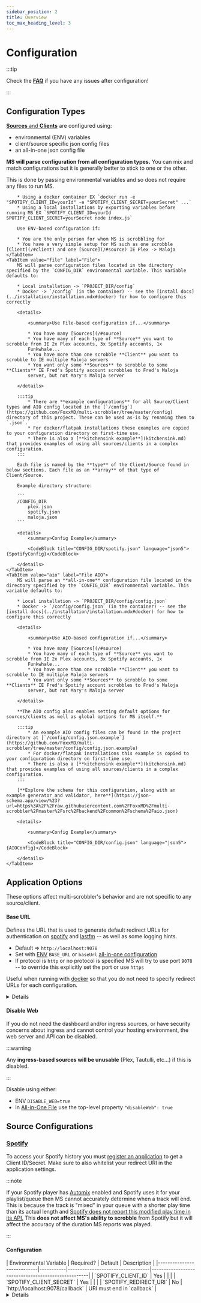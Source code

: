 ```yaml
---
sidebar_position: 2
title: Overview
toc_max_heading_level: 3
---
```



# Configuration

:::tip

Check the [**FAQ**](../FAQ.md) if you have any issues after configuration!

:::

## Configuration Types

[**Sources** and **Clients**](/#how-does-multi-scrobbler-ms-work) are configured using:

* environmental (ENV) variables
* client/source specific json config files
* an all-in-one json config file

**MS will parse configuration from all configuration types.** You can mix and match configurations but it is generally better to stick to one or the other.

<Tabs groupId="configType" queryString>
    <TabItem value="env" label="ENV">
        This is done by passing environmental variables and so does not require any files to run MS.

        * Using a docker container EX `docker run -e "SPOTIFY_CLIENT_ID=yourId" -e "SPOTIFY_CLIENT_SECRET=yourSecret" ...`
        * Using a local installations by exporting variables before running MS EX `SPOTIFY_CLIENT_ID=yourId SPOTIFY_CLIENT_SECRET=yourSecret node index.js`

        Use ENV-based configuration if:

        * You are the only person for whom MS is scrobbling for
        * You have a very simple setup for MS such as one scrobble [Client](/#client) and one [Source](/#source) IE Plex -> Maloja
    </TabItem>
    <TabItem value="file" label="File">
        MS will parse configuration files located in the directory specified by the `CONFIG_DIR` environmental variable. This variable defaults to:

        * Local installation -> `PROJECT_DIR/config`
        * Docker -> `/config` (in the container) -- see the [install docs](../installation/installation.mdx#docker) for how to configure this correctly

        <details>

            <summary>Use File-based configuration if...</summary>

            * You have many [Sources](/#source)
            * You have many of each type of **Source** you want to scrobble from IE 2x Plex accounts, 3x Spotify accounts, 1x
            Funkwhale...
            * You have more than one scrobble **Client** you want to scrobble to IE multiple Maloja servers
            * You want only some **Sources** to scrobble to some **Clients** IE Fred's Spotify account scrobbles to Fred's Maloja
            server, but not Mary's Maloja server

        </details>

        :::tip
            * There are **example configurations** for all Source/Client types and AIO config located in the [`/config`](https://github.com/FoxxMD/multi-scrobbler/tree/master/config) directory of this project. These can be used as-is by renaming them to `.json`.
            * For docker/flatpak installations these examples are copied to your configuration directory on first-time use.
            * There is also a [**kitchensink example**](kitchensink.md) that provides examples of using all sources/clients in a complex configuration.
        :::

        Each file is named by the **type** of the Client/Source found in below sections. Each file as an **array** of that type of Client/Source.

        Example directory structure:

        ```
        /CONFIG_DIR
            plex.json
            spotify.json
            maloja.json
        ```

        <details>
            <summary>Config Example</summary>

            <CodeBlock title="CONFIG_DIR/spotify.json" language="json5">{SpotifyConfig}</CodeBlock>

        </details>
    </TabItem>
    <TabItem value="aio" label="File AIO">
        MS will parse an **all-in-one** configuration file located in the directory specified by the `CONFIG_DIR` environmental variable. This variable defaults to:

        * Local installation -> `PROJECT_DIR/config/config.json`
        * Docker -> `/config/config.json` (in the container) -- see the [install docs](../installation/installation.mdx#docker) for how to configure this correctly

        <details>

            <summary>Use AIO-based configuration if...</summary>

            * You have many [Sources](/#source)
            * You have many of each type of **Source** you want to scrobble from IE 2x Plex accounts, 3x Spotify accounts, 1x
            Funkwhale...
            * You have more than one scrobble **Client** you want to scrobble to IE multiple Maloja servers
            * You want only some **Sources** to scrobble to some **Clients** IE Fred's Spotify account scrobbles to Fred's Maloja
            server, but not Mary's Maloja server

        </details>

        **The AIO config also enables setting default options for sources/clients as well as global options for MS itself.**

        :::tip
            * An example AIO config files can be found in the project directory at [`/config/config.json.example`](https://github.com/FoxxMD/multi-scrobbler/tree/master/config/config.json.example)
            * For docker/flatpak installations this example is copied to your configuration directory on first-time use.
            * There is also a [**kitchensink example**](kitchensink.md) that provides examples of using all sources/clients in a complex configuration.
        :::

        [**Explore the schema for this configuration, along with an example generator and validator, here**](https://json-schema.app/view/%23?url=https%3A%2F%2Fraw.githubusercontent.com%2FFoxxMD%2Fmulti-scrobbler%2Fmaster%2Fsrc%2Fbackend%2Fcommon%2Fschema%2Faio.json)

        <details>

            <summary>Config Example</summary>

            <CodeBlock title="CONFIG_DIR/config.json" language="json5">{AIOConfig}</CodeBlock>

        </details>
    </TabItem>
</Tabs>

## Application Options

These options affect multi-scrobbler's behavior and are not specific to any source/client.

#### Base URL

Defines the URL that is used to generate default redirect URLs for authentication on [spotify](#spotify) and [lastfm](#lastfm) -- as well as some logging hints.

* Default => `http://localhost:9078`
* Set with [ENV](./configuration?configType=env#configuration-types) `BASE_URL` or `baseUrl` [all-in-one configuration](./configuration?configType=aio#configuration-types)
* If protocol is `http` or no protocol is specified MS will try to use port `9078` -- to override this explicitly set the port or use `https`

Useful when running with [docker](../installation/installation.mdx#docker) so that you do not need to specify redirect URLs for each configuration.

<details>

    <summary>Example</summary>

    EX Lastfm Redirect Url is `BASE_URL:PORT/lastfm/callback` (when no other redirectUri is specified for [lastfm configuration](#lastfm))

    | `BASE_URL`                          | Redirect URL                                             |
    |-------------------------------------|----------------------------------------------------------|
    | `192.168.0.101`                     | `http://192.168.0.101:9078/lastfm/callback`              |
    | `http://my.domain.local`            | `http://my.domain.local:9078/lastfm/callback`            |
    | `http://192.168.0.101/my/subfolder` | `http://192.168.0.101:9078/my/subfolder/lastfm/callback` |

    | `BASE_URL`                        | Redirect URL                                             |
    |-----------------------------------|----------------------------------------------------------|
    | `my.domain.local:80`              | `http://192.168.0.101:80/lastfm/callback`                |
    | `my.domain.local:9000`            | `http://my.domain.local:9000/lastfm/callback`            |
    | `192.168.0.101:4000/my/subfolder` | `http://192.168.0.101:4000/my/subfolder/lastfm/callback` |
    | `https://192.168.0.101`           | `https://192.168.0.101:443/lastfm/callback`              |

</details>

#### Disable Web

If you do not need the dashboard and/or ingress sources, or have security concerns about ingress and cannot control your hosting environment, the web server and API can be disabled.

:::warning

Any **ingress-based sources will be unusable** (Plex, Tautulli, etc...) if this is disabled.

:::

Disable using either:

* ENV `DISABLE_WEB=true`
* In [All-in-One File](./configuration?configType=aio#configuration-types) use the top-level property `"disableWeb": true`

## Source Configurations

### [Spotify](https://www.spotify.com)

To access your Spotify history you must [register an application](https://developer.spotify.com/dashboard) to get a
Client ID/Secret. Make sure to also whitelist your redirect URI in the application settings.

:::note

If your Spotify player has [Automix](https://community.spotify.com/t5/FAQs/What-is-Automix/ta-p/5257278) enabled and Spotify uses it for your playlist/queue then MS cannot accurately determine when a track will end. This is because the track is "mixed" in your queue with a shorter play time than its actual length and [Spotify does not report this modified play time in its API.](https://community.spotify.com/t5/Spotify-for-Developers/Wrong-duration-ms-of-track-with-Automix/m-p/5429147) This **does not affect MS's ability to scrobble** from Spotify but it will affect the accuracy of the duration MS reports was played.

:::

#### Configuration

<Tabs groupId="configType" queryString>
<TabItem value="env" label="ENV">
    | Environmental Variable     | Required? | Default                          |                    Description                     |
    |----------------------------|-----------|----------------------------------|----------------------------------------------------|
    | `SPOTIFY_CLIENT_ID`        | Yes       |                                  |                                                    |
    | `SPOTIFY_CLIENT_SECRET`    | Yes       |                                  |                                                    |
    | `SPOTIFY_REDIRECT_URI`     | No         | `http://localhost:9078/callback` | URI must end in `callback`                         |
</TabItem>
<TabItem value="file" label="File">
    <details>

        <summary>Example</summary>

        <CodeBlock title="CONFIG_DIR/spotify.json" language="json5">{SpotifyConfig}</CodeBlock>

    </details>

    or <SchemaLink lower objectName="SpotifySourceConfig"/>
</TabItem>
<TabItem value="aio" label="AIO">
    <details>

        <summary>Example</summary>

        <AIOExample data={SpotifyConfig} name="spotify"/>

    </details>
    or <SchemaLink lower objectName="SpotifySourceConfig"/>
</TabItem>
</Tabs>

### [Plex](https://plex.tv)

Check the [instructions](plex.md) on how to setup a [webhooks](https://support.plex.tv/articles/115002267687-webhooks) to scrobble your plays.

#### Configuration

<Tabs groupId="configType" queryString>
    <TabItem value="env" label="ENV">
        | Environmental Variable | Required | Default | Description                                                                                                                             |
        |------------------------|----------|---------|-----------------------------------------------------------------------------------------------------------------------------------------|
        | `PLEX_USER`            | No       |         | The a comma-delimited list of usernames to scrobble tracks for. No usernames specified means all tracks by all users will be scrobbled. |
    </TabItem>
    <TabItem value="file" label="File">

        <details>

            <summary>Example</summary>

            <CodeBlock title="CONFIG_DIR/plex.json" language="json5">{PlexConfig}</CodeBlock>

        </details>

        or <SchemaLink lower objectName="PlexSourceConfig"/>
    </TabItem>
    <TabItem value="aio" label="AIO">
        <details>

            <summary>Example</summary>

            <AIOExample data={PlexConfig} name="plex"/>

        </details>

        or <SchemaLink lower objectName="PlexSourceConfig"/>
    </TabItem>
</Tabs>

### [Tautulli](https://tautulli.com)

Check the [instructions](plex.md) on how to setup a notification agent.

#### Configuration

<Tabs groupId="configType" queryString>
    <TabItem value="env" label="ENV">
        | Environmental Variable | Required | Default | Description                                                                                                                             |
        |------------------------|----------|---------|-----------------------------------------------------------------------------------------------------------------------------------------|
        | `TAUTULLI_USER`        | No       |         | The a comma-delimited list of usernames to scrobble tracks for. No usernames specified means all tracks by all users will be scrobbled. |
    </TabItem>
    <TabItem value="file" label="File">

        <details>

            <summary>Example</summary>

            <CodeBlock title="CONFIG_DIR/tautulli.json" language="json5">{TautulliConfig}</CodeBlock>

        </details>

        or <SchemaLink lower objectName="TautulliSourceConfig"/>
    </TabItem>
    <TabItem value="aio" label="AIO">
        <details>

            <summary>Example</summary>

            <AIOExample data={TautulliConfig} name="tautulli"/>

        </details>

        or <SchemaLink lower objectName="TautulliSourceConfig"/>
    </TabItem>
</Tabs>

### [Subsonic](http://www.subsonic.org/)

Can use this source for any application that implements the [Subsonic API](http://www.subsonic.org/pages/api.jsp) and supports the [`getNowPlaying`](http://www.subsonic.org/pages/api.jsp#getNowPlaying) endpoint (such as [Airsonic](https://airsonic.github.io/) and [Navidrome](https://www.navidrome.org/))

:::warning[Known Issues]

* Multiple artists are reported as one value and cannot be separated
* If using [Airsonic Advanced](https://github.com/airsonic-advanced/airsonic-advanced) the password used (under **Credentials**) must be **Decodable**

:::

#### Configuration

<Tabs groupId="configType" queryString>
    <TabItem value="env" label="ENV">
        | Environmental Variable | Required? | Default | Description                          |
        |------------------------|-----------|---------|--------------------------------------|
        | `SUBSONIC_USER`        | Yes       |         |                                      |
        | `SUBSONIC_PASSWORD`    | Yes       |         |                                      |
        | `SUBSONIC_URL`         | Yes       |         | Base url of your subsonic-api server |
    </TabItem>
    <TabItem value="file" label="File">
        <details>

            <summary>Example</summary>

            <CodeBlock title="CONFIG_DIR/subsonic.json" language="json5">{SubsonicConfig}</CodeBlock>

        </details>

        or <SchemaLink lower objectName="SubSonicSourceConfig"/>
    </TabItem>
    <TabItem value="aio" label="AIO">
        <details>

            <summary>Example</summary>

            <AIOExample data={SubsonicConfig} name="subsonic"/>

        </details>

        or <SchemaLink lower objectName="SubSonicSourceConfig"/>
    </TabItem>
</Tabs>

### [Jellyfin](https://jellyfin.org/)

<details>

    <summary>Migrating from Webhook (multi-scrobbler below `v0.9.0`) to API</summary>

    In multi-scrobbler **below v0.9.0** communication with Jellyfin was done using Jellyfin's **Webhook** plugin.
    This has been deprecated in favor of directly using Jeyllfin's API for a better experience in multi-scrobbler.

    ### To Migrate:

    * Remove the **Webhook** plugin (if not using it for anything else)
    * Follow the new instructions below (outside this section) to setup API usage
    * The `servers` (`JELLYFIN_SERVERS`) setting is no longer available as MS only scrobbles from the server using the API anyways.
      * If you need to scrobble for multiple servers set up each server as a separate Jellyfin source
    * The `users` (`JELLYFIN_USER`) setting has been renamed `usersAllow` (`JELLYFIN_USERS_ALLOWED`)
      * If you were using this filter to ensure only scrobbles from yourself were registered then you no longer need this setting -- by default MS will only scrobble for the user authenticated with Jellyfin's API.

</details>

Must be using Jellyfin 10.7 or greater

* Create an **API Key** for multi-scrobbler
  * In the Jellyfin desktop web UI Navigate to -> Administration -> Dashboard -> API Keys (`http://YOUR_JELLYIN_URL/web/index.html#!/apikeys.html`)
  * Click `+` button and create a new key with **App name** `multi-scrobbler`
  * Copy the created API Key value for use in configuration below


It is **recommended** to use API Key + username but if you are not an admin for your Jellyfin instance you can also authenticate with your Jellyfin username and **password.**

#### Configuration

:::tip

By default, multi-scrobbler will only scrobble for the user authenticated with the API. Allowed Users are only necessary if you want to scrobble for additional users.

:::

<Tabs groupId="configType" queryString>
    <TabItem value="env" label="ENV">
        | Environmental Variable     | Required? | Default | Description                                                                                |
        |----------------------------|-----------|---------|--------------------------------------------------------------------------------------------|
        | `JELLYFIN_URL`             | **Yes**   |         | The URL of the Jellyfin server IE `http://localhost:8096`                                  |
        | `JELLYFIN_USER`            | **Yes**   |         | The user to authenticate with the API                                                      |
        | `JELLYFIN_APIKEY`          | No        |         | The API Key to use for authentication **(Must provide either apikey or password)**         |
        | `JELLYFIN_PASSWORD`        | No        |         | The password of the user to authenticate for. **(Must provide either apikey or password)** |
        | `JELLYFIN_USERS_ALLOW`     | No        |         | Comma-separated list of usernames (from Jellyfin) to scrobble for                          |
        | `JELLYFIN_DEVICES_ALLOW`   | No        |         | Comma-separated list of devices to scrobble from                                           |
    </TabItem>
    <TabItem value="file" label="File">
        <details>

            <summary>Example</summary>

            <CodeBlock title="CONFIG_DIR/jellyfin.json" language="json5">{JellyfinConfig}</CodeBlock>

        </details>

        or <SchemaLink lower objectName="JellySourceConfig"/>

    </TabItem>
    <TabItem value="aio" label="AIO">
        <details>

            <summary>Example</summary>

            <AIOExample data={JellyfinConfig} name="jellyfin"/>

        </details>

        or <SchemaLink lower objectName="JellyApiSourceConfig"/>
    </TabItem>
</Tabs>

### [Last.fm (Source)](https://www.last.fm)

See the [Last.fm (Client)](#lastfm) setup for registration instructions.

#### Configuration

<Tabs groupId="configType" queryString>
    <TabItem value="env" label="ENV">
        No support for ENV based for Last.fm as a client (only source)
    </TabItem>
    <TabItem value="file" label="File">
        <details>
            Change `configureAs` to `source`

            <summary>Example</summary>

            <CodeBlock title="CONFIG_DIR/lastfm.json" language="json5">{LastfmConfig}</CodeBlock>

        </details>

        or <SchemaLink lower objectName="LastfmSourceConfig"/>
       </TabItem>
    <TabItem value="aio" label="AIO">
        <details>
            Change `configureAs` to `source`

            <summary>Example</summary>

            <AIOExample data={LastfmConfig} name="lastfm"/>

        </details>

        or <SchemaLink lower objectName="LastfmSourceConfig"/>
    </TabItem>
</Tabs>

### [Listenbrainz (Source)](https://listenbrainz.org)

You will need to run your own Listenbrainz server or have an account [on the official instance](https://listenbrainz.org/login/)

On your [profile page](https://listenbrainz.org/profile/) find your **User Token** to use in the configuration.


#### Configuration

<Tabs groupId="configType" queryString>
    <TabItem value="env" label="ENV">
        :::note
            You cannot use ENV variables shown in the [Listenbrainz Client config](#listenbrainz) -- multi-scrobbler assumes Listenbrainz ENVs are always used for the **client** configuration. You must use the file-based config from below to setup Listenbrainz as a Source.
        :::
    </TabItem>
    <TabItem value="file" label="File">
        <details>
            Change `configureAs` to `source`

            <summary>Example</summary>

            <CodeBlock title="CONFIG_DIR/listenbrainz.json" language="json5">{ListenbrainzConfig}</CodeBlock>

        </details>

        or <SchemaLink lower objectName="ListenBrainzSourceConfig"/>
    </TabItem>
    <TabItem value="aio" label="AIO">
        <details>
            Change `configureAs` to `source`

            <summary>Example</summary>

            <AIOExample data={ListenbrainzConfig} name="listenbrainz"/>

        </details>

        or <SchemaLink lower objectName="ListenBrainzSourceConfig"/>
    </TabItem>
</Tabs>

### [~~Deezer~~](https://deezer.com/)

:::warning

**This Source is DEPRECATED because Deezer has dropped official API support.** This Source will **not** be removed but no further support or fixes will be given.

Users cannot create new applications on Deezer Developers and there is no guarantee existing applications will continue to work.

As a workaround consider integrating Deezer with last.fm and then using [last.fm as a Source](#lastfm-source).

Users with existing Deezer applications in use with multi-scrobbler should consider this change as well to avoid future breaking issues with the unsupported API.

[See this issue for more discussion.](https://github.com/FoxxMD/multi-scrobbler/issues/175#issuecomment-2296776625)

:::

Create a new application at [Deezer Developers](https://developers.deezer.com/myapps)

* Application Domain must be the same as your multi-scrobbler domain. Default is `localhost:9078`
* Redirect URL must end in `deezer/callback`
  * Default would be `http://localhost:9078/deezer/callback`

After application creation you should have credentials displayed in the "My Apps" dashboard. You will need:

* **Application ID**
* **Secret Key**
* **Redirect URL** (if not the default)

**If no access token is provided...**

After starting multi-scrobbler with credentials in-place open the dashboard (`http://localhost:9078`) and find your Deezer source. Click **(Re)authenticate and (re)start polling** to start the login process. After login is complete polling will begin automatically.

#### Configuration

<Tabs groupId="configType" queryString>
    <TabItem value="env" label="ENV">
        | Environmental Variable | Required? | Default                                 | Description                       |
        |------------------------|-----------|-----------------------------------------|-----------------------------------|
        | `DEEZER_CLIENT_ID`     | Yes       |                                         | Your **Application ID**           |
        | `DEEZER_CLIENT_SECRET` | Yes       |                                         | Your **Secret Key**               |
        | `DEEZER_REDIRECT_URI`  | No        | `http://localhost:9078/deezer/callback` | URI must end in `deezer/callback` |
    </TabItem>
    <TabItem value="file" label="File">
        <details>

            <summary>Example</summary>

            <CodeBlock title="CONFIG_DIR/deezer.json" language="json5">{DeezerConfig}</CodeBlock>

        </details>

        or <SchemaLink lower objectName="DeezerSourceConfig"/>
    </TabItem>
    <TabItem value="aio" label="AIO">
        <details>

            <summary>Example</summary>

            <AIOExample data={DeezerConfig} name="deezer"/>

        </details>

        or <SchemaLink lower objectName="DeezerSourceConfig"/>
    </TabItem>
</Tabs>

### [Youtube Music](https://music.youtube.com)

:::note

* YT Music authentication is "browser based" which means your credentials may expire after a (long?) period of time OR if you log out of https://music.youtube.com. In the event this happens just repeat the steps below to get new credentials. [See the FAQ](../FAQ.md#youtube-music-fails-after-some-time) for a more detailed explanation.
* Communication to YT Music is **unofficial** and not supported or endorsed by Google. This means that **this integration may stop working at any time** if Google decides to change how YT Music works in the browser.
  * Due to this scrobble history from YTM is often inconsistent and can cause missed scrobbles. [See the FAQ](../FAQ.md#youtube-music-misses-scrobbles) for a more detailed explanation.

:::

Credentials for YT Music are obtained from a browser request to https://music.youtube.com **once you are logged in.** [Specific requirements are here and summarized below:](https://github.com/nickp10/youtube-music-ts-api/blob/master/DOCUMENTATION.md#authenticate)

* Open a new tab
* Open the developer tools (Ctrl-Shift-I) and select the “Network” tab 
* Go to https://music.youtube.com and ensure you are logged in 

Then...

1. Find and select an authenticated POST request. The simplest way is to filter by /browse using the search bar of the developer tools. If you don’t see the request, try scrolling down a bit or clicking on the library button in the top bar.
2. **Make sure **Headers** pane is selected and open
3. In the **Request Headers** section find and copy the **entire value** found after `Cookie:` and use this as the `cookie` value in your multi-scrobbler config
4. If present, in the **Request Headers** section find and copy the number found in `X-google-AuthUser` and use this as the value for `authUser` in your multi-scrobbler config

![Google Headers](google-header.jpg)

#### Configuration

<Tabs groupId="configType" queryString>
    <TabItem value="env" label="ENV">
        No ENV support
    </TabItem>
    <TabItem value="file" label="File">
        <details>

            <summary>Example</summary>

            <CodeBlock title="CONFIG_DIR/ytmusic.json" language="json5">{YTMusicConfig}</CodeBlock>

        </details>

        or <SchemaLink lower objectName="YTMusicSourceConfig"/>
    </TabItem>
    <TabItem value="aio" label="AIO">
        <details>

            <summary>Example</summary>

            <AIOExample data={YTMusicConfig} name="ytmusic"/>

        </details>

        or <SchemaLink lower objectName="YTMusicSourceConfig"/>
    </TabItem>
</Tabs>

### [MPRIS](https://specifications.freedesktop.org/mpris-spec/latest/)

MPRIS is a standard interface for communicating with Music Players on **linux operating systems.**

If you run Linux and have a notification tray that shows what media you are listening to, you likely have access to MPRIS.

![Notification Tray](mpris.jpg)

multi-scrobbler can listen to this interface and scrobble tracks played by **any media player** that communicates to the operating system with MPRIS.

:::note

multi-scrobbler needs to be running as a [**Local Installation**](../installation/installation.mdx#nodejs) in order to use MPRIS. This cannot be used from docker.

:::

#### Configuration

<Tabs groupId="configType" queryString>
    <TabItem value="env" label="ENV">
        | Environmental Variable | Required? | Default | Description                                                                      |
        |------------------------|-----------|---------|----------------------------------------------------------------------------------|
        | MPRIS_ENABLE           | No        |         | Use MPRIS as a Source (useful when you don't need any other options)             |
        | MPRIS_BLACKLIST        | No        |         | Comma-delimited list of player names not to scrobble from                        |
        | MPRIS_WHITELIST        | No        |         | Comma-delimited list of players names to ONLY scrobble from. Overrides blacklist |
    </TabItem>
    <TabItem value="file" label="File">
        <details>

            <summary>Example</summary>

            <CodeBlock title="CONFIG_DIR/mpris.json" language="json5">{MprisConfig}</CodeBlock>

        </details>

        or <SchemaLink lower objectName="MPRISSourceConfig"/>
    </TabItem>
    <TabItem value="aio" label="AIO">
        <details>

            <summary>Example</summary>

            <AIOExample data={MprisConfig} name="mpris"/>

        </details>

        or <SchemaLink lower objectName="MPRISSourceConfig"/>
    </TabItem>
</Tabs>

### [Mopidy](https://mopidy.com/)

Mopidy is a headless music server that supports playing music from many [standard and non-standard sources such as Pandora, Bandcamp, and Tunein.](https://mopidy.com/ext/)

multi-scrobbler can scrobble tracks played from any Mopidy backend source, regardless of where you listen to them.

:::note

You must have [Mopidy-HTTP extension](https://mopidy.com/ext/http) enabled for this integration to work.

:::

#### Configuration {#mopidy-config}

<Tabs groupId="configType" queryString>
    <TabItem value="env" label="ENV">
        No ENV support
    </TabItem>
    <TabItem value="file" label="File">
        <details>

            <summary>Example</summary>

            <CodeBlock title="CONFIG_DIR/mopidy.json" language="json5">{MopidyConfig}</CodeBlock>

        </details>

        or <SchemaLink lower objectName="MopidySourceConfig"/>
    </TabItem>
    <TabItem value="aio" label="AIO">
        <details>

            <summary>Example</summary>

            <AIOExample data={MopidyConfig} name="mopidy"/>

        </details>

        or <SchemaLink lower objectName="MopidySourceConfig"/>
    </TabItem>
</Tabs>

#### Configuration Options

###### URL

The URL used to connect to the Mopidy server, set in your [file config as `url`.](#mopidy-config) The URL used to connect ultimately must be formed like this:

```
Syntax  => [protocol]://[hostname]:[port]/[path]
Default =>         ws://localhost:6680/mopidy/ws
```

If any part of this URL is missing multi-scrobbler will use a default value. This also means that if any part of your URL is **not** standard you must explicitly define it.

:::tip[Mopidy Configuration]

Make sure the hostname and port number match what is found in the Mopidy configuration file `mopidy.conf`:

```ini
[http]
hostname = localhost
port = 6680
```

:::

<details>
<summary>URL Transform Examples</summary>

    Examples of a given `url` in your file config and the final URL multi-scrobbler will use to connect to Mopidy:

    | `url`                          | Transformed URL                            |
    |--------------------------------|--------------------------------------------|
    | (none set)                     | `ws://localhost:6680/mopidy/ws`            |
    | `mopidy.mydomain.com`          | `ws://mopidy.mydomain.com:6680/mopidy/ws/` |
    | `192.168.0.101:3456`           | `ws://192.168.0.101:3456/mopidy/ws/`       |
    | `mopidy.mydomain.com:80/MOPWS` | `ws://mopidy.mydomain.com:80/MOPWS`        |

</details>


##### URI Blacklist/Whitelist

If you wish to disallow or only allow scrobbling from some sources played through Mopidy you can specify these using `uriBlacklist` or `uriWhitelist` in your config. multi-scrobbler will check the list to see if any string matches the START of the `uri` on a track. If whitelist is used then blacklist is ignored. All strings are case-insensitive.

<details>
    <summary>Example</summary>
    ```json
    {
        "uriBlacklist": ["soundcloud"]
    }
    ```

    Will prevent multi-scrobbler from scrobbling any Mopidy track that start with a `uri` like `soundcloud:song:MySong-1234`
</details>


##### Album Blacklist

For certain sources (Soundcloud) Mopidy does not have all track info (Album) and will instead use "Soundcloud" as the Album name. You can prevent multi-scrobbler from using this bad Album data by adding the fake Album name to this list. Multi-scrobbler will still scrobble the track, just without the bad data. All strings are case-insensitive.

<details>
    <summary>Example</summary>
    ```json
    {
        "albumBlacklist": ["SoundCloud", "Mixcloud"]
    }
    ```

    If a track would be scrobbled like
    ```
    Album: Soundcloud, Track: My Cool Track, Artist: A Cool Artist
    ```
    then multi-scrobbler will instead scrobble
    ```
    Track: My Cool Track, Artist: A Cool Artist
    ```
</details>

### [JRiver](https://jriver.com/)

In order for multi-scrobbler to communicate with JRiver you must have [Web Server Interface](https://wiki.jriver.com/index.php/Web_Service_Interface#Documentation_of_Functions) enabled. This can can be in the JRiver GUI:

* Tools -> Options -> Media Network
  * Check `Use Media Network to share this library...`
  * If you have `Authentication` checked you will need to provide the **Username** and **Password** in the ENV/File configuration below.

#### Configuration {#jriver-config}

<Tabs groupId="configType" queryString>
    <TabItem value="env" label="ENV">
        | Environmental Variable | Required |             Default             |                  Description                   |
        |------------------------|----------|---------------------------------|------------------------------------------------|
        | JRIVER_URL             | Yes      | http://localhost:52199/MCWS/v1/ | The URL of the JRiver server                   |
        | JRIVER_USERNAME        | No       |                                 | If authentication is enabled, the username set |
        | JRIVER_PASSWORD        | No       |                                 | If authenticated is enabled, the password set  |
    </TabItem>
    <TabItem value="file" label="File">
        <details>

            <summary>Example</summary>

            <CodeBlock title="CONFIG_DIR/jriver.json" language="json5">{JriverfinConfig}</CodeBlock>

        </details>

        or <SchemaLink lower objectName="JRiverSourceConfig"/>
    </TabItem>
    <TabItem value="aio" label="AIO">
        <details>

            <summary>Example</summary>

            <AIOExample data={JriverfinConfig} name="jriver"/>

        </details>

        or <SchemaLink lower objectName="JRiverSourceConfig"/>
    </TabItem>
</Tabs>

##### URL

The URL used to connect to JRiver, set in your [file config as `url`.](#jriver-config) The URL used to connect ultimately must be formed like this:

```
Syntax  => [protocol]://[hostname]:[port]/[path]
Default =>       http://localhost:52199/MCWS/v1/
```

If any part of this URL is missing multi-scrobbler will use a default value. This also means that if any part of your URL is **not** standard you must explicitly define it.

:::tip[Jriver Settings]

* Make sure the port number matches what is found in `Advanced` section in the [Media Network](#jriver) options.
* If your installation is on the same machine but you cannot connect using `localhost` try `0.0.0.0` instead.

:::

<details>
    <summary>URL Transform Examples</summary>

    Examples of a given `url` in your file config and the final URL multi-scrobbler will use to connect to JRiver:

    | `url`                                    | Transformed URL                             |
    |------------------------------------------|---------------------------------------------|
    | (none set)                               | `http://localhost:52199/MCWS/v1/`           |
    | `jriver.mydomain.com`                    | `http://jriver.mydomain.com:52199/MCWS/v1/` |
    | `192.168.0.101:3456`                     | `http://192.168.0.101:3456/MCWS/v1/`        |
    | `mydomain.com:80/jriverReverse/MCWS/v1/` | `mydomain.com:80/jriverReverse/MCWS/v1/`    |

</details>

### [Kodi](https://kodi.tv/)

In order for multi-scrobbler to communicate with Kodi you must have the [Web Interface](https://kodi.wiki/view/Web_interface) enabled. This can be done in the Kodi GUI:

* Settings -> Services -> Control
  * Check `Allow remote control via HTTP`
  * Ensure you have a **Username** and **Password** set, you will need to provide them in the ENV/File configuration below.

#### Configuration {#kodi-config}

<Tabs groupId="configType" queryString>
    <TabItem value="env" label="ENV">
        | Environmental Variable | Required | Default                       | Description                |
        |------------------------|----------|-------------------------------|----------------------------|
        | KODI_URL               | Yes      | http://localhost:8080/jsonrpc | The URL of the Kodi server |
        | KODI_USERNAME          | No       |                               | The username set           |
        | KODI_PASSWORD          | No       |                               | The password set           |
    </TabItem>
    <TabItem value="file" label="File">
        <details>

            <summary>Example</summary>

            <CodeBlock title="CONFIG_DIR/kodi.json" language="json5">{KodiConfig}</CodeBlock>

        </details>

        or <SchemaLink lower objectName="KodiSourceConfig"/>
    </TabItem>
    <TabItem value="aio" label="AIO">
        <details>

            <summary>Example</summary>

            <AIOExample data={KodiConfig} name="kodi"/>

        </details>

        or <SchemaLink lower objectName="KodiSourceConfig"/>
    </TabItem>
</Tabs>

##### URL

The URL used to connect to Kodi, set in your [file config as `url`.](#kodi-config) The URL used to connect ultimately must be formed like this:

```
Syntax  => [protocol]://[hostname]:[port]/[path]
Default =>       http://localhost:8080/jsonrpc
```

If any part of this URL is missing multi-scrobbler will use a default value. This also means that if any part of your URL is **not** standard you must explicitly define it.

:::tip[Kodi Settings]

* Make sure the port number matches what is found in **Port** in the [Control](#kodi) section mentioned above.
* If your installation is on the same machine but you cannot connect using `localhost` try `0.0.0.0` instead.

:::

<details>
    <summary>URL Transform Examples</summary>

    Examples of a given `url` in your file config and the final URL multi-scrobbler will use to connect to Kodi:

    | `url`                                 | Transformed URL                              |
    |---------------------------------------|----------------------------------------------|
    | (none set)                            | `http://localhost:8080/jsonrpc`              |
    | `kodi.mydomain.com`                   | `http://kodi.mydomain.com:8080/jsonrpc`      |
    | `192.168.0.101:3456`                  | `http://192.168.0.101:3456/jsonprc`          |
    | `mydomain.com:80/kodiReverse/jsonrpc` | `http://mydomain.com:80/kodiReverse/jsonrpc` |

</details>

### [WebScrobbler](https://web-scrobbler.com/)

After installing the extension open the preferences/settings for it:

* Under **Accounts**
  * **Add Webhook**
    * API URL: `[YourMultiScrobblerInstance]/api/webscrobbler` EX `http://localhost:9078/api/webscrobbler`
    * Application name: `(whatever you want)`

Reload the extension after adding the webhook.

:::note

* **On Firefox** - Only FQNs (domain.tld), `localhost`, and `127.0.0.1` are supported for API URL due to [firefox requiring https](https://github.com/web-scrobbler/web-scrobbler/issues/4183#issuecomment-1749222006)
* **On Chromium-based Browsers** - Any domain will work for API URL
* All other browsers are untested

:::

:::warning

Multi-scrobbler is **not** designed to be publicly accessible from the internet. To use Webscrobbler outside your local network you should be accessing MS through a VPN or through a reverse proxy with some kind of authentication (though this is still not recommended).

:::

#### Configuration {#webscrobbler-config}

<Tabs groupId="configType" queryString>
    <TabItem value="env" label="ENV">
        | Environmental Variable | Required? | Default | Description                                                              |
        |------------------------|-----------|---------|--------------------------------------------------------------------------|
        | WS_ENABLE              | No        |         | Set to 'true' to enable WS without needing to define other ENVs          |
        | WS_WHITELIST           | No        |         | Only scrobble from these WebScrobbler Connectors. Comma-delimited list   |
        | WS_BLACKLIST           | No        |         | Do not scrobble from these WebScrobbler Connectors. Comma-delimited list |
    </TabItem>
    <TabItem value="file" label="File">
        <details>

            <summary>Example</summary>

            <CodeBlock title="CONFIG_DIR/webscrobbler.json" language="json5">{WebscrobblerConfig}</CodeBlock>

        </details>

        or <SchemaLink lower objectName="WebScrobblerSourceConfig"/>
    </TabItem>
    <TabItem value="aio" label="AIO">
        <details>

            <summary>Example</summary>

            <AIOExample data={WebscrobblerConfig} name="webscrobbler"/>

        </details>

        or <SchemaLink lower objectName="WebScrobblerSourceConfig"/>
    </TabItem>
</Tabs>

##### Multiple Users

If you would like use multiple WebScrobbler sources they can be matched using a **slug** at the end of the **API URL.** This requires using [a file-based config.](./configuration?configType=file#webscrobbler-config)

<details>

    <summary>Example</summary>

    ```json title="webscrobbler.json"
    [
      {
        "name": "aUserWS",
        "clients": [
          "client1Maloja"
        ],
        "data": {
          "slug": "usera"
        }
      },
      {
        "name": "bUserWS",
        "clients": [
          "client2Maloja"
        ],
        "data": {
          "slug": "userb"
        }
      }
    ]
    ```

    * To use `aUserWS` source set **API URL** to `http://localhost:9078/api/webscrobbler/usera`
    * To use `bUserWS` source set **API URL** to `http://localhost:9078/api/webscrobbler/userb`

    :::tip

    `http://localhost:9078/api/webscrobbler` is matched with the first source that _that does not have a slug defined._

    :::

</details>

###### Connectors Black/Whitelist

MS can be configured to only scrobble, or NOT scrobble, from some WS connectors. Use the name of the website from the [supported websites](https://web-scrobbler.com/) or from the **Connectors** tab in the extension. 

:::note

This affects **only** MS's behavior and does not affect the general connector behavior you have configured within the WebScrobbler extension.

:::

### [Google Cast (Chromecast)](https://www.google.com/chromecast/built-in/)

If your media device can be **Cast** to using this button ![Chromecast Icon](https://upload.wikimedia.org/wikipedia/commons/2/26/Chromecast_cast_button_icon.svg) on your phone/computer then multi-scrobbler can monitor it in order to scrobble music you play.


:::note 

Google Cast support is **experimental**. You may experience crashes and errors while using this Source. Please open an issue if you experience problems and include all information detailed in the issue template to help debug your issue.

:::

:::note 

This source relies on common, **basic** music data provided by the cast device which will always be less exhaustive than data parsed from full source integrations. If there is an existing [Source](#source-configurations) it is recommended to configure for it and blacklist the app on Google Cast, rather than relying solely on Google Cast for scrobbling.

:::

#### Configuration

<Tabs groupId="configType" queryString>
    <TabItem value="env" label="ENV">
        :::note
        [Manually configuring cast device connections](#connecting-devices) is only available through file-based config.
        :::

        | Environmental Variable | Required? | Default |                                     Description                                      |
        |------------------------|-----------|---------|--------------------------------------------------------------------------------------|
        | CC_ENABLE              | No        |         | Set to 'true' to enable Cast monitoring without needing to define other ENVs         |
        | CC_WHITELIST_DEVICES   | No        |         | Only scrobble from these Cast devices. Comma-delimited list. EX mini-home, family-tv |
        | CC_BLACKLIST_DEVICES   | No        |         | Do not scrobble from these Cast devices. Comma-delimited list                        |
        | CC_WHITELIST_APPS      | No        |         | Only scrobble from these casted Apps. Comma-delimited list. EX spotify, pandora      |
        | CC_BLACKLIST_APPS      | No        |         | Do not scrobble from these casted Apps. Comma-delimited list                         |
    </TabItem>
    <TabItem value="file" label="File">

        <details>

            <summary>Example</summary>

            <CodeBlock title="CONFIG_DIR/chromecast.json" language="json5">{ChromecastConfig}</CodeBlock>

        </details>

        or <SchemaLink lower objectName="ChromecastSourceConfig"/>
    </TabItem>
    <TabItem value="aio" label="AIO">
        <details>

            <summary>Example</summary>

            <AIOExample data={ChromecastConfig} name="chromecast"/>

        </details>

        or <SchemaLink lower objectName="ChromecastSourceConfig"/>
    </TabItem>
</Tabs>

#### Connecting Devices

Cast devices can be manually configured using file-based configuration OR automatically discovered using **mDNS.**

###### mDNS Discovery

The host machine running multi-scrobbler must be configured to allow [mDNS traffic on port 5353/UDP](https://book.hacktricks.xyz/network-services-pentesting/5353-udp-multicast-dns-mdns).

<details>

    <summary>OS Specific Instructions</summary>

<Tabs>
    <TabItem value="linux" label="Linux">
        **Docker**

        The host machine must have [avahi-daemon](https://avahi.org/) running to circumvent limitations with DNS resolution due to musl in Alpine. Most major linux distributions package avahi and many have it built-in. Once avahi is running you must pass D-Bus and the avahi daemon socket to your container like so:

        ```
        docker run ... -v /var/run/dbus:/var/run/dbus -v  	/var/run/avahi-daemon/socket:/var/run/avahi-daemon/socket ... foxxmd/multi-scrobbler
        ```

        **Flatpak/Nodejs**

        No additional steps are required.
    </TabItem>
    <TabItem value="windows" label="Windows">
        **Docker**

        Unsupported at this time.

        **Nodejs**

        No additional steps are required.
    </TabItem>
</Tabs>

</details>

#### What Media Does MS Scrobble?

Cast devices report what type of media the current activity is [(see `metadata` property here)](https://developers.google.com/cast/docs/media/messages#MediaInformation). The reported type is dependent on the application playing the media to correctly report it, the cast device does not magically know what the media is. If an application does not report a type it is always classified as `unknown`.

**By default, MS will only track media that is reported as `MusicTrack`.**

##### Allow Unknown Media Type

Media with an Unknown (`Generic`) media type can be explicitly allowed by setting `"allowUnknownMedia": true` in the file-based configuration. This can also be configured to only allow unknown media types for specific applications by using a list of application names.

<details>

    <summary>Example</summary>

    ```json5 title="chromecast.json"
    [
      {
        "name": "MyCast",
        "type": "chromecast",
        "data": {
          // only allow unknown if app name contains any of these phrases
          "allowUnknownMedia": ["smarttube", "default media receiver"]
        },
      }
    ]
    ```

</details>

##### Forcing Media Tracking

MS can be forced to track media from an application regardless of media type. This is useful if an application incorrectly reports a media type you are sure should be music. Set `"forceMediaRecognitionOn"` in the file-based configuration to a list of application names that should always be tracked.

<details>

    <summary>Example</summary>

    ```json5 title="chromecast.json"
    [
      {
        "name": "MyCast",
        "type": "chromecast",
        "data": {
          // media from applications that contains these phrases will always be tracked, regardless of media type reported
          "forceMediaRecognitionOn": ["smarttube", "default media receiver"]
        },
      }
    ]
    ```

</details>

#### Cast Troubleshooting

Please include any/all logs with raw output if there are any errors encountered as this is critical to diagnosing issues.

To diagnose bad/incomplete track information or strange MS player behavior please turn on **payload logging** and include log output of the source running to help diagnose this issue.

<details>

    <summary>Example</summary>

    ```json5 title="chromecast.json"
    [
      {
        "name": "MyCast",
        "type": "chromecast",
        "data": {
          //...
        },
        "options": {
          "logPayload": true
        }
      }
    ]
    ```

</details>

### [Musikcube](https://musikcube.com)

In order to use Musikcube configure it to accept [websocket connections](https://github.com/clangen/musikcube/wiki/remote-api-documentation) in **server setup**:

* Enable the **Metadata Server**
* Set a **Password**

Both of these settings are found in _Musikcube -> (s)ettings -> server setup_

![Server Setup](musikcube.jpg)

The URL used by MS has the syntax:

```
[ws|wss]://HOST:[PORT]
```

The **port** is the same as shown in the server setup screenshot from above, under **metadata server enabled**. If no port is provided to MS it will default to `7905`.

If no URL is provided to MS it will try to use `ws://localhost:7905`

#### Configuration

<Tabs groupId="configType" queryString>
    <TabItem value="env" label="ENV">
        | Environmental Variable | Required? | Default               | Description                          |
        |------------------------|-----------|-----------------------|--------------------------------------|
        | `MC_URL`               | No        | `ws://localhost:7905` | Use port set for **metadata server** |
        | `MC_PASSWORD`          | Yes       |                       |                                      |
    </TabItem>
    <TabItem value="file" label="File">
        <details>

            <summary>Example</summary>

            <CodeBlock title="CONFIG_DIR/musikcube.json" language="json5">{MusikcubeConfig}</CodeBlock>

        </details>

        or <SchemaLink lower objectName="MusikcubeSourceConfig"/>
    </TabItem>
    <TabItem value="aio" label="AIO">
        <details>

            <summary>Example</summary>

            <AIOExample data={MusikcubeConfig} name="musikcube"/>

        </details>

        or <SchemaLink lower objectName="MusikcubeSourceConfig"/>
    </TabItem>
</Tabs>

### [MPD (Music Player Daemon)](https://www.musicpd.org/)

MS communicates with MPD using the [TCP client connection.](https://mpd.readthedocs.io/en/stable/user.html#client-connections)

You should uncomment/create the following settings in your mpd config:

```
bind_to_address	"any"   # or a specific ipv4/v6 address
port            "6600"
```

<!-- MS will also discover MPD servers if [zeroconf support](https://mpd.readthedocs.io/en/stable/user.html#zeroconf) is enabled and MS is set up to utilize mDNS. This can be disabled in file-config options. -->

#### Configuration

<Tabs groupId="configType" queryString>
    <TabItem value="env" label="ENV">
        | Environmental Variable | Required? | Default          | Description |
        |------------------------|-----------|------------------|-------------|
        | `MPD_URL`              | No        | `localhost:6600` |             |
        | `MPD_PASSWORD`         | No        |                  |             |
    </TabItem>
    <TabItem value="file" label="File">
        <details>

            <summary>Example</summary>

            <CodeBlock title="CONFIG_DIR/mpd.json" language="json5">{MPDConfig}</CodeBlock>

        </details>

        or <SchemaLink lower objectName="MPDSourceConfig"/>
    </TabItem>
    <TabItem value="aio" label="AIO">
        <details>

            <summary>Example</summary>

            <AIOExample data={MPDConfig} name="mpd"/>

        </details>

        or <SchemaLink lower objectName="MPDSourceConfig"/>
    </TabItem>
</Tabs>

### [VLC](https://www.videolan.org/vlc/)

MS communicates with VLC using the [Web (`http`) interface module](https://wiki.videolan.org/VLC_HTTP_requests/)

#### Enable HTTP Interface

Open VLC:

* **Tools** Menu -> Preferences
  * In the bottom left change **Show Settings** from `Simple` to `All`
  * In the updated window select `Interface -> Main interfaces`
     * In the **Extra interface modules** section enable **Web** and verify that `http` is shown in the textbox
  * Select `Interface -> Main interfaces -> Lua`
    * In Lua HTTP -> Password -> set a password in this box
  * Click **Save** at the bottom to persist your changes
* Restart VLC
* Verify the HTTP interface is accessible by navigating to `http://localhost:8080` in your browser

If the interface is accessible, after typing in your password, VLC  is now ready to be used by MS.

##### Setting VLC Interface and Port

These can be set by starting VLC from command line with specific options:

* `vlc --http-host yourHostIp:yourPort` or
* `vlc --http-port yourPort` or
* modify the configuration file for VLC by editing keys with the same values as from the command line (`http-host` and `http-port`)


#### Configuration

<Tabs groupId="configType" queryString>
    <TabItem value="env" label="ENV">
        | Environmental Variable | Required?  | Default          | Description |
        |------------------------|------------|------------------|-------------|
        | `VLC_URL`              | No         | `localhost:8080` |             |
        | `VLC_PASSWORD`         | Yes        |                  |             |
    </TabItem>
    <TabItem value="file" label="File">
        <details>

            <summary>Example</summary>

            <CodeBlock title="CONFIG_DIR/vlc.json" language="json5">{VLCConfig}</CodeBlock>

        </details>

        or <SchemaLink lower objectName="VLCSourceConfig"/>
    </TabItem>
    <TabItem value="aio" label="AIO">
        <details>

            <summary>Example</summary>

            <AIOExample data={VLCConfig} name="vlc"/>

        </details>

        or <SchemaLink lower objectName="VLCSourceConfig"/>
    </TabItem>
</Tabs>

#### Filename Parsing

If the file being played in VLC does not have ID3 tags/metadata information multi-scrobbler can attempt to extract artist, title, and album information from the raw filename using regular expressions. Mutli-scrobbler will only do this if there is **no other information** reported by VLC about these fields.

To extract this information use [named capture groups](https://developer.mozilla.org/en-US/docs/Web/JavaScript/Reference/Regular_expressions/Named_capturing_group) in your expression matching the field that should be extracted: `artist` `title` and/or `album`. MS accepts multiple expressions, the first one that matches a filename will be used.

<!-- Would like to put this in a <details> node but the <> in the named capture groups are causing the parser to incorrectly parse them as an actual tag  -->

Example usage in [a file-based config:](./configuration?configType=file#webscrobbler-config)

```json5 title="config/vlc.json" {10-15}
[
  {
    "name": "MyVlc",
    "enable": true,
    "data": {
      // ...
    },
    "options": {
      "filenamePatterns": [
          // Extracts artist and title from filenames that look like:
          // My Artist - My Cool title.mp4
          "/^\\s*(?<artist>.+?) - (?<title>.+?)\\.\\w+$/i"
        ],
      // logs to DEBUG when MS tries to extract data from a filename
      "logFilenamePatterns": true,
    }
  }
]
```

#### Vlc Information Reporting

If you find that VLC is incorrectly reporting track information (in its interface) but multi-scrobbler is not parsing it correctly it may be due to the _name_ of the fields VLC is reporting. mutli-scrobbler uses the most common field name but does not cover all use cases. Before reporting an issue please turn on metadata logging and include output from your logs while it is turned on:

```json5 title="config/vlc.json" {9-9}
    [
      {
        "name": "MyVlc",
        "enable": true,
        "data": {
          // ...
        },
        "options": {
          "dumpVlcMetadata": true
        }
      }
    ]
```

## Client Configurations

### [Maloja](https://github.com/krateng/maloja)

#### Configuration

<Tabs groupId="configType" queryString>
    <TabItem value="env" label="ENV">
        | Environmental Variable | Required? | Default | Description                   |
        |------------------------|-----------|---------|-------------------------------|
        | `MALOJA_URL`           | Yes       |         | Base URL of your installation |
        | `MALOJA_API_KEY`       | Yes       |         | Api Key                       |
    </TabItem>
    <TabItem value="file" label="File">

        <details>

            <summary>Example</summary>

            <CodeBlock title="CONFIG_DIR/maloja.json" language="json5">{MalojaConfig}</CodeBlock>

        </details>

        or <SchemaLink client lower objectName="MalojaClientConfig"/>
    </TabItem>
    <TabItem value="aio" label="AIO">
        <details>

            <summary>Example</summary>

            <AIOExample client data={MalojaConfig} name="maloja"/>

        </details>

        or <SchemaLink client lower objectName="MalojaClientConfig"/>
    </TabItem>
</Tabs>

### [Last.fm](https://www.last.fm)

[Register for an API account here.](https://www.last.fm/api/account/create)

The Callback URL is actually specified by multi-scrobbler but to keep things consistent you should use
```
http://localhost:9078/lastfm/callback
```
or replace `localhost:9078` with your own base URL

#### Configuration

<Tabs groupId="configType" queryString>
    <TabItem value="env" label="ENV">
        | Environmental Variable | Required? | Default                                 | Description                                                                   |
        |------------------------|-----------|-----------------------------------------|-------------------------------------------------------------------------------|
        | `LASTFM_API_KEY`       | Yes       |                                         | Api Key from your API Account                                                 |
        | `LASTFM_SECRET`        | Yes       |                                         | Shared secret from your API Account                                           |
        | `LASTFM_REDIRECT_URI`  | No        | `http://localhost:9078/lastfm/callback` | Url to use for authentication. Must include `lastfm/callback` somewhere in it |
        | `LASTFM_SESSION`       | No        |                                         | Session id. Will be generated by authentication flow if not provided.         |
    </TabItem>
    <TabItem value="file" label="File">

        <details>

            <summary>Example</summary>

            <CodeBlock title="CONFIG_DIR/lastfm.json" language="json5">{LastfmConfig}</CodeBlock>

        </details>

        or <SchemaLink client lower objectName="LastfmClientConfig"/>
    </TabItem>
    <TabItem value="aio" label="AIO">
        <details>

            <summary>Example</summary>

            <AIOExample client data={LastfmConfig} name="lastfm"/>

        </details>

        or <SchemaLink client lower objectName="LastfmClientConfig"/>
    </TabItem>
</Tabs>

### [Listenbrainz](https://listenbrainz.org)

You will need to run your own Listenbrainz server or have an account [on the official instance](https://listenbrainz.org/login/)

On your [profile page](https://listenbrainz.org/profile/) find your **User Token** to use in the configuration.

#### Configuration

<Tabs groupId="configType" queryString>
    <TabItem value="env" label="ENV">
        | Environmental Variable | Required? |            Default            |           Description           |
        |------------------------|-----------|-------------------------------|---------------------------------|
        | LZ_TOKEN               | Yes       |                               | User token from your LZ profile |
        | LZ_USER                | Yes       |                               | Your LZ username                |
        | LZ_URL                 | No        | https://api.listenbrainz.org/ | The base URL for the LZ server  |
    </TabItem>
    <TabItem value="file" label="File">

        <details>

            <summary>Example</summary>

            <CodeBlock title="CONFIG_DIR/listenbrainz.json" language="json5">{ListenbrainzConfig}</CodeBlock>

        </details>

        or <SchemaLink client lower objectName="ListenBrainzClientConfig"/>
    </TabItem>
    <TabItem value="aio" label="AIO">
        <details>

            <summary>Example</summary>

            <AIOExample client data={ListenbrainzConfig} name="listenbrainz"/>

        </details>

        or <SchemaLink client lower objectName="ListenBrainzClientConfig"/>
    </TabItem>
</Tabs>

## Monitoring

multi-scrobbler supports some common webhooks and a healthcheck endpoint in order to monitor Sources and Clients for errors.

### Webhook Configurations

Webhooks will **push** a notification to your configured servers on these events:

* Source polling started 
* Source polling retry
* Source polling stopped on error 
* Scrobble client scrobble failure

Webhooks are configured in the AIO [config.json](#configuration-types) file under the `webhook` top-level property. Multiple webhooks may be configured for each webhook type.

<details>

    <summary>Example</summary>

    ```json5 title="config.json"
    {
      "sources": [
        //...
      ],
      "clients": [
        //...
      ],
      "webhooks": [
        {
          "name": "FirstGotifyServer",
          "type": "gotify",
          "url": "http://192.168.0.100:8070",
          "token": "abcd"
        },
        {
          "name": "SecondGotifyServer",
          "type": "gotify",
          //...
        },
        {
          "name": "NtfyServerOne",
          "type": "ntfy",
          //...
        },
        //...
      ]
    }
    ```

</details>

#### [Gotify](https://gotify.net/)

Refer to the [config schema for GotifyConfig](https://json-schema.app/view/%23/%23%2Fdefinitions%2FGotifyConfig?url=https%3A%2F%2Fraw.githubusercontent.com%2FFoxxMD%2Fmulti-scrobbler%2Fmaster%2Fsrc%2Fbackend%2Fcommon%2Fschema%2Faio.json)

multi-scrobbler optionally supports setting message notification priority via `info` `warn` and `error` mappings.

<details>

    <summary>Example</summary>

    ```json title="config.json"
    {
      "type": "gotify",
      "name": "MyGotifyFriendlyNameForLogs",
      "url": "http://192.168.0.100:8070",
      "token": "AQZI58fA.rfSZbm",
      "priorities": {
        "info": 5,
        "warn": 7,
        "error": 10
      }
    }
```

</details>

#### [Ntfy](https://ntfy.sh/)

Refer to the [config schema for NtfyConfig](https://json-schema.app/view/%23/%23%2Fdefinitions%2FNtfyConfig?url=https%3A%2F%2Fraw.githubusercontent.com%2FFoxxMD%2Fmulti-scrobbler%2Fmaster%2Fsrc%2Fbackend%2Fcommon%2Fschema%2Faio.json)

multi-scrobbler optionally supports setting message notification priority via `info` `warn` and `error` mappings.

<details>

    <summary>Example</summary>

    ```json title="config.json"
    {
      "type": "ntfy",
      "name": "MyNtfyFriendlyNameForLogs",
      "url": "http://192.168.0.100:9991",
      "topic": "RvOwKJ1XtIVMXGLR",
      "username": "Optional",
      "password": "Optional",
      "priorities": {
        "info": 3,
        "warn": 4,
        "error": 5
      }
    }
```

</details>

#### [Apprise](https://github.com/caronc/apprise-api)

Refer to the [config schema for AppriseConfig](https://json-schema.app/view/%23/%23%2Fdefinitions%2FAppriseConfig?url=https%3A%2F%2Fraw.githubusercontent.com%2FFoxxMD%2Fmulti-scrobbler%2Fmaster%2Fsrc%2Fbackend%2Fcommon%2Fschema%2Faio.json)

multi-scrobbler supports [stateless](https://github.com/caronc/apprise-api?tab=readme-ov-file#stateless-solution) and [persistent storage](https://github.com/caronc/apprise-api?tab=readme-ov-file#persistent-storage-solution) endpoints as well as [tags](https://github.com/caronc/apprise-api?tab=readme-ov-file#tagging)/

<details>

    <summary>Example</summary>

    ```json5 title="config.json"
    {
      "type": "apprise",
      "name": "MyAppriseFriendlyNameForLogs",
      "host": "http://192.168.0.100:8080",
      "urls": ["gotify://192.168.0.101:8070/MyToken"], // stateless endpoints
      "keys": ["e90b20526808373353afad7fb98a201198c0c3e0555bea19f182df3388af7b17"], //persistent storage endpoints
      "tags": ["my","optional","tags"]
    }
    ```

</details>

### Health Endpoint

An endpoint for monitoring the health of sources/clients is available at GET `http://YourMultiScrobblerDomain/health`

* Returns `200 OK` when **everything** is working or `500 Internal Server Error` if **anything** is not 
* The plain url (`/health`) aggregates status of **all clients/sources** -- so any failing client/source will make status return 500 
  * Use query params `type` or `name` to restrict client/sources aggregated IE `/health?type=spotify` or `/health?name=MyMaloja`
* On 500 the response returns a JSON payload with `messages` array that describes any issues
  * For any clients/sources that require authentication `/health` will return 500 if they are **not authenticated** 
  * For sources that poll (spotify, yt music, subsonic) `/health` will 500 if they are **not polling**
